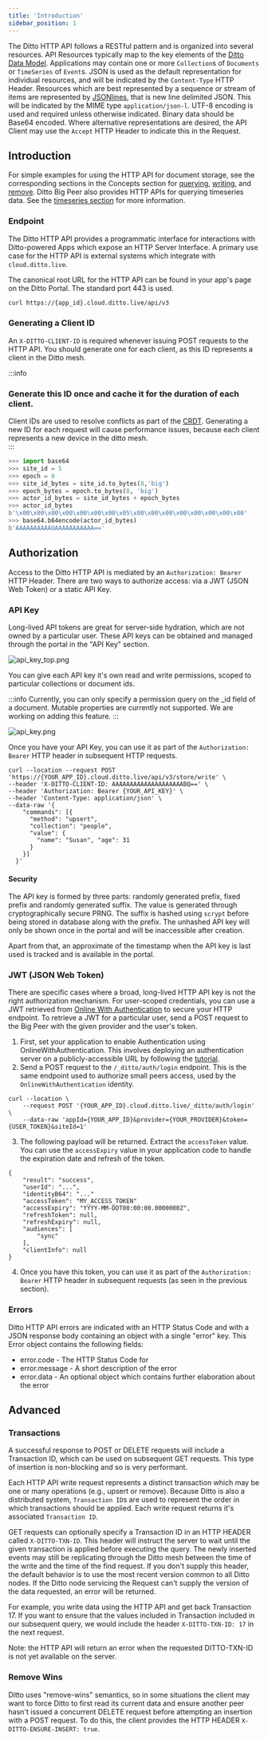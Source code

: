 ```yaml
---
title: 'Introduction'
sidebar_position: 1
---
```


The Ditto HTTP API follows a RESTful pattern and is organized into several resources. API Resources typically map to the key elements of the [Ditto Data Model](../common/concepts/overview). Applications may contain one or more `Collection`s of `Documents` or `TimeSeries` of `Event`s. JSON is used as the default representation for individual resources, and will be indicated by the `Content-Type` HTTP Header. Resources which are best represented by a sequence or stream of items are represented by [JSONlines](https://jsonlines.org), that is new line delimited JSON. This will be indicated by the MIME type `application/json-l`. UTF-8 encoding is used and required unless otherwise indicated. Binary data should be Base64 encoded. Where alternative representations are desired, the API Client may use the `Accept` HTTP Header to indicate this in the Request.

<!-- Currently, Collections and TimeSeries can't be edited directly as top level API resources; only operations on the underlying documents are supported. Collections and TimeSeries are created implicitly by inserting into them. Later, we may add the ability to create, configure, and delete entire collections and timeseries directly.-->
<!-- This document is intended to serve as a public facing guide to the entire HTTP API at the time we deliver Particle phase 1. Items for future work or discussion will be called out in comments like this. -->

## Introduction

For simple examples for using the HTTP API for document storage, see the
corresponding sections in the Concepts section for
[querying](./common/concepts/querying), [writing](./common/concepts/writing),
and [remove](./common/concepts/remove). Ditto Big Peer also provides HTTP APIs for querying timeseries data. See the
[timeseries section](./timeseries) for more information.

### Endpoint

The Ditto HTTP API provides a programmatic interface for interactions with
Ditto-powered Apps which expose an HTTP Server Interface. A primary use case for
the HTTP API is external systems which integrate with `cloud.ditto.live`.

The canonical root URL for the HTTP API can be found in your app's page on the Ditto Portal. The standard port 443 is used.

```bash
curl https://{app_id}.cloud.ditto.live/api/v3
```

### Generating a Client ID

An `X-DITTO-CLIENT-ID` is required whenever issuing POST requests to the HTTP
API. You should generate one for each client, as this ID represents a client in
the Ditto mesh. 

:::info
### Generate this ID once and cache it for the duration of each client.  

Client IDs are used to resolve conflicts as part of the [CRDT](../common/how-it-works/crdt). Generating a new ID for each request will cause performance issues, because each
client represents a new device in the ditto mesh.  
:::

```python
>>> import base64
>>> site_id = 5
>>> epoch = 0
>>> site_id_bytes = site_id.to_bytes(8,'big')
>>> epoch_bytes = epoch.to_bytes(8, 'big')
>>> actor_id_bytes = site_id_bytes + epoch_bytes
>>> actor_id_bytes
b'\x00\x00\x00\x00\x00\x00\x00\x05\x00\x00\x00\x00\x00\x00\x00\x00'
>>> base64.b64encode(actor_id_bytes)
b'AAAAAAAAAAUAAAAAAAAAAA=='
```

## Authorization 

Access to the Ditto HTTP API is mediated by an `Authorization: Bearer` HTTP
Header. There are two ways to authorize access: via a JWT (JSON Web Token) or a static API Key.

### API Key

Long-lived API tokens are great for server-side hydration, which are not owned
by a particular user.  These API keys can be obtained and managed through the
portal in the "API Key" section. 

![api_key_top.png](./api_key_top.png)

You can give each API key it's own read and write permissions, scoped to particular collections or document ids. 

:::info
Currently, you can only specify a permission query on the _id field of a document. Mutable properties are currently not supported. We are working on adding this feature.
:::

![api_key.png](./api_key.png)

Once you have your API Key, you can use it as part of the `Authorization: Bearer` HTTP header in subsequent HTTP requests.

```
curl --location --request POST 'https://{YOUR_APP_ID}.cloud.ditto.live/api/v3/store/write' \
--header 'X-DITTO-CLIENT-ID: AAAAAAAAAAAAAAAAAAAABQ==' \
--header 'Authorization: Bearer {YOUR_API_KEY}' \
--header 'Content-Type: application/json' \
--data-raw '{
    "commands": [{
      "method": "upsert",
      "collection": "people",
      "value": {
        "name": "Susan", "age": 31
      }
    }]
  }'
```
#### Security

The API key is formed by three parts: randomly generated prefix, fixed prefix and randomly generated suffix.
The value is generated through cryptographically secure PRNG. The suffix is hashed using `scrypt` before 
being stored in database along with the prefix. The unhashed API key will only be shown once in the portal and 
will be inaccessible after creation.

Apart from that, an approximate of the timestamp when the API key is last used is tracked and is available in the
portal. 

### JWT (JSON Web Token)

There are specific cases where a broad, long-lived HTTP API key is not the right
authorization mechanism. For user-scoped credentials, you can use a JWT retrieved from [Online With
Authentication](../common/security/authentication) to secure your
HTTP endpoint. To retrieve a JWT for a particular user, send a POST request to the Big Peer
with the given provider and the user's token.

1. First, set your application to enable Authentication using OnlineWithAuthentication. This involves deploying an authentication server on a publicly-accessible URL by following the [tutorial](./common/security/authentication#tutorial).
2. Send a POST request to the `/_ditto/auth/login` endpoint. This is the same endpoint used to authorize small peers access, used by the `OnlineWithAuthentication` identity.

```
curl --location \
    --request POST '{YOUR_APP_ID}.cloud.ditto.live/_ditto/auth/login' \
    --data-raw 'appId={YOUR_APP_ID}&provider={YOUR_PROVIDER}&token={USER_TOKEN}&siteId=1'
```

3. The following payload will be returned. Extract the `accessToken` value. You
can use the `accessExpiry` value in your application code to handle the
expiration date and refresh of the token.

```
{
    "result": "success",
    "userId": "...",
    "identityB64": "..."
    "accessToken": "MY_ACCESS_TOKEN"
    "accessExpiry": "YYYY-MM-DDT00:00:00.0000000Z",
    "refreshToken": null,
    "refreshExpiry": null,
    "audiences": [
        "sync"
    ],
    "clientInfo": null
}
```

4. Once you have this token, you can use it as part of the `Authorization: Bearer` HTTP header in subsequent requests (as seen in the previous section).


### Errors

Ditto HTTP API errors are indicated with an HTTP Status Code and with a JSON response body containing an object with a single "error" key. This Error object contains the following fields:

- error.code - The HTTP Status Code for
- error.message - A short description of the error
- error.data - An optional object which contains further elaboration about the error


## Advanced

### Transactions

A successful response to POST or DELETE requests will include a
Transaction ID, which can be used on subsequent GET requests. This type of
insertion is non-blocking and so is very performant.

Each HTTP API write request represents a distinct transaction which may be one
or many operations (e.g., upsert or remove). Because Ditto is also a distributed
system, `Transaction ID`s are used to represent the order in which transactions
should be applied. Each write request returns it's associated `Transaction ID`. 

GET requests can optionally specify a Transaction ID in an HTTP
HEADER called `X-DITTO-TXN-ID`. This header will instruct the
server to wait until the given transaction is applied before executing the
query. The newly inserted events may still be replicating through the Ditto mesh
between the time of the write and the time of the find request. If you don't supply this header, the default behavior is to use the
most recent version common to all Ditto nodes. If the Ditto node
servicing the Request can't supply the version of the data requested, an error
will be returned.

For example, you write data using the HTTP API and get back Transaction 17. If
you want to ensure that the values included in Transaction included in our
subsequent query, we would include the header `X-DITTO-TXN-ID: 17` in the next request. 

Note: the HTTP API will return an error when the requested DITTO-TXN-ID is not
yet available on the server.

### Remove Wins

Ditto uses "remove-wins" semantics, so in some situations the client may want to
force Ditto to first read its current data and ensure another peer hasn't issued
a concurrent DELETE request before attempting an insertion with a POST request.
To do this, the client provides the HTTP HEADER `X-DITTO-ENSURE-INSERT: true`.
